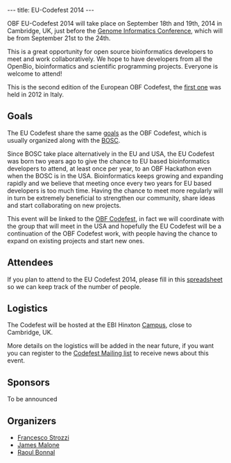 ---
title: EU-Codefest 2014
---

OBF EU-Codefest 2014 will take place on September 18th and 19th, 2014 in Cambridge, UK, just before the [https://registration.hinxton.wellcome.ac.uk/display_info.asp?id=406 Genome Informatics Conference], which will be from September 21st to the 24th.

This is a great opportunity for open source bioinformatics developers to meet and work collaboratively. We hope to
have developers from all the OpenBio, bioinformatics and scientific programming projects. Everyone is welcome to
attend!

This is the second edition of the European OBF Codefest, the [http://www.open-bio.org/wiki/EU_Codefest_2012 first one] was held in 2012 in Italy. 

== Goals ==

The EU Codefest share the same [http://www.open-bio.org/wiki/Codefest_2014#Goals goals] as the OBF Codefest, which is usually organized along with the [http://www.open-bio.org/wiki/BOSC BOSC].

Since BOSC take place alternatively in the EU and USA, the EU Codefest was born two years ago to give the chance to EU based bioinformatics developers to attend, at least once per year, to an OBF Hackathon even when the BOSC is in the USA. Bioinformatics keeps growing and expanding rapidly and we believe that meeting once every two years for EU based developers is too much time. Having the chance to meet more regularly will in turn be extremely beneficial to strengthen our community, share ideas and start collaborating on new projects.

This event will be linked to the [http://www.open-bio.org/wiki/Codefest_2014 OBF Codefest], in fact we will coordinate with the group that will meet in the USA and hopefully the EU Codefest will be a continuation of the OBF Codefest work, with people having the chance to expand on existing projects and start new ones.
 
== Attendees ==

If you plan to attend to the EU Codefest 2014, please fill in this [https://docs.google.com/spreadsheets/d/1vSLuVSHg139b7TdZnHAQXy0ZetikN7PZOILX0cBUKR8/edit?usp=sharing spreadsheet] so we can keep track of the number of people.

== Logistics ==

The Codefest will be hosted at the EBI Hinxton [http://www.ebi.ac.uk/about/travel Campus], close to Cambridge, UK. 

More details on the logistics will be added in the near future, if you want you can register to the [https://groups.google.com/forum/?fromgroups#!forum/openbio-codefest-2014 Codefest Mailing list] to receive news about this event.

== Sponsors ==

To be announced

== Organizers ==

* [https://github.com/fstrozzi Francesco Strozzi]
* [http://www.ebi.ac.uk/~malone/ James Malone]
* [https://github.com/helios Raoul Bonnal]